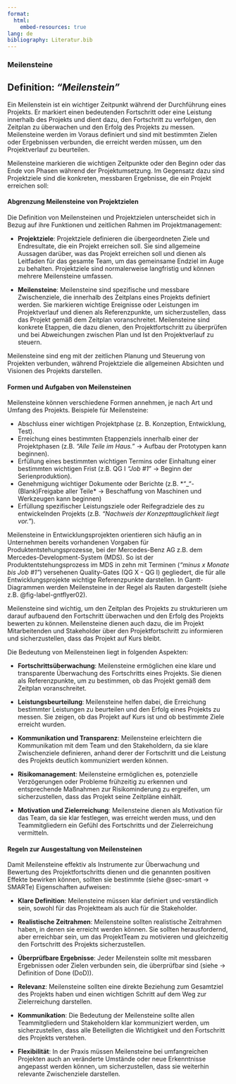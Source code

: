 ```yaml
---
format:
  html:
    embed-resources: true
lang: de
bibliography: Literatur.bib
---
```


<!-- -------------------------------------------------------------------------

                       Meilensteine

-------------------------------------------------------------------------- -->
### Meilensteine {#sec-meilensteine}


::: {.callout-tip}
## Definition: *"Meilenstein"*
Ein Meilenstein ist ein wichtiger Zeitpunkt während der Durchführung eines Projekts. Er markiert einen bedeutenden Fortschritt oder eine Leistung innerhalb des Projekts und dient dazu, den Fortschritt zu verfolgen, den Zeitplan zu überwachen und den Erfolg des Projekts zu messen. Meilensteine werden im Voraus definiert und sind mit bestimmten Zielen oder Ergebnissen verbunden, die erreicht werden müssen, um den Projektverlauf zu beurteilen.
:::

Meilensteine markieren die wichtigen Zeitpunkte oder den Beginn oder das Ende von Phasen während der Projektumsetzung. Im Gegensatz dazu sind Projektziele sind die konkreten, messbaren Ergebnisse, die ein Projekt erreichen soll:

#### Abgrenzung Meilensteine von Projektzielen
Die Definition von Meilensteinen und Projektzielen unterscheidet sich in Bezug auf ihre Funktionen und zeitlichen Rahmen im Projektmanagement:

+ **Projektziele**: Projektziele definieren die übergeordneten Ziele und Endresultate, die ein Projekt erreichen soll. Sie sind allgemeine Aussagen darüber, was das Projekt erreichen soll und dienen als Leitfaden für das gesamte Team, um das gemeinsame Endziel im Auge zu behalten. Projektziele sind normalerweise langfristig und können mehrere Meilensteine umfassen.

+ **Meilensteine**: Meilensteine sind spezifische und messbare Zwischenziele, die innerhalb des Zeitplans eines Projekts definiert werden. Sie markieren wichtige Ereignisse oder Leistungen im Projektverlauf und dienen als Referenzpunkte, um sicherzustellen, dass das Projekt gemäß dem Zeitplan voranschreitet. Meilensteine sind konkrete Etappen, die dazu dienen, den Projektfortschritt zu überprüfen und bei Abweichungen zwischen Plan und Ist den Projektverlauf zu steuern.

Meilensteine sind eng mit der zeitlichen Planung und Steuerung von Projekten verbunden, während Projektziele die allgemeinen Absichten und Visionen des Projekts darstellen.


#### Formen und Aufgaben von Meilensteinen

Meilensteine können verschiedene Formen annehmen, je nach Art und Umfang des Projekts. Beispiele für Meilensteine:

+ Abschluss einer wichtigen Projektphase (z. B. Konzeption, Entwicklung, Test).
+ Erreichung eines bestimmten Etappenziels innerhalb einer der Projektphasen (z.B. *"Alle Teile im Haus."* → Aufbau der Prototypen kann beginnen).
+ Erfüllung eines bestimmten wichtigen Termins oder Einhaltung einer bestimmten wichtigen Frist (z.B. QG I *"Job #1*" → Beginn der Serienproduktion).
+ Genehmigung wichtiger Dokumente oder Berichte (z.B. *"_"-(Blank)Freigabe aller Teile* → Beschaffung von Maschinen und Werkzeugen kann beginnen)
+ Erfüllung spezifischer Leistungsziele oder Reifegradziele des zu entwickelnden Projekts (z.B. *"Nachweis der Konzepttauglichkeit liegt vor."*).

::: {.callout-tip}
Meilensteine in Entwicklungsprojekten orientieren sich häufig an in Unternehmen bereits vorhandenen Vorgaben für Produktentstehungsprozesse, bei der Mercedes-Benz AG z.B. dem Mercedes-Development-System (MDS). 
So ist der Produktentstehungsprozess im MDS in zehn mit Terminen (*"minus x Monate bis Job #1"*) versehenen Quality-Gates (QG X - QG I) gegliedert, die für alle Entwicklungsprojekte wichtige Referenzpunkte darstellen. 
In Gantt-Diagrammen werden Meilensteine in der Regel als Rauten dargestellt (siehe z.B. @fig-label-gntflyer02).
:::

Meilensteine sind wichtig, um den Zeitplan des Projekts zu strukturieren um darauf aufbauend den Fortschritt überwachen und den Erfolg des Projekts bewerten zu können. Meilensteine dienen auch dazu, die im Projekt Mitarbeitenden und Stakeholder über den Projektfortschritt zu informieren und sicherzustellen, dass das Projekt auf Kurs bleibt.

Die Bedeutung von Meilensteinen liegt in folgenden Aspekten:

+ **Fortschrittsüberwachung**: Meilensteine ermöglichen eine klare und transparente Überwachung des Fortschritts eines Projekts. Sie dienen als Referenzpunkte, um zu bestimmen, ob das Projekt gemäß dem Zeitplan voranschreitet.

+ **Leistungsbeurteilung**: Meilensteine helfen dabei, die Erreichung bestimmter Leistungen zu beurteilen und den Erfolg eines Projekts zu messen. Sie zeigen, ob das Projekt auf Kurs ist und ob bestimmte Ziele erreicht wurden.

+ **Kommunikation und Transparenz**: Meilensteine erleichtern die Kommunikation mit dem Team und den Stakeholdern, da sie klare Zwischenziele definieren, anhand derer der Fortschritt und die Leistung des Projekts deutlich kommuniziert werden können.

+ **Risikomanagement**: Meilensteine ermöglichen es, potenzielle Verzögerungen oder Probleme frühzeitig zu erkennen und entsprechende Maßnahmen zur Risikominderung zu ergreifen, um sicherzustellen, dass das Projekt seine Zeitpläne einhält.

+ **Motivation und Zielerreichung**: Meilensteine dienen als Motivation für das Team, da sie klar festlegen, was erreicht werden muss, und den Teammitgliedern ein Gefühl des Fortschritts und der Zielerreichung vermitteln.


#### Regeln zur Ausgestaltung von Meilensteinen

Damit Meilensteine effektiv als Instrumente zur Überwachung und Bewertung des Projektfortschritts dienen und die genannten positiven Effekte bewirken können, sollten sie bestimmte (siehe @sec-smart → SMARTe) Eigenschaften aufweisen:

+ **Klare Definition**: Meilensteine müssen klar definiert und verständlich sein, sowohl für das Projektteam als auch für die Stakeholder. 

+ **Realistische Zeitrahmen**: Meilensteine sollten realistische Zeitrahmen haben, in denen sie erreicht werden können. Sie sollten herausfordernd, aber erreichbar sein, um das ProjektTeam zu motivieren und gleichzeitig den Fortschritt des Projekts sicherzustellen.

+ **Überprüfbare Ergebnisse**: Jeder Meilenstein sollte mit messbaren Ergebnissen oder Zielen verbunden sein, die überprüfbar sind (siehe → Definition of Done (DoD)).

+ **Relevanz**: Meilensteine sollten eine direkte Beziehung zum Gesamtziel des Projekts haben und einen wichtigen Schritt auf dem Weg zur Zielerreichung darstellen.

+ **Kommunikation**: Die Bedeutung der Meilensteine sollte allen Teammitgliedern und Stakeholdern klar kommuniziert werden, um sicherzustellen, dass alle Beteiligten die Wichtigkeit und den Fortschritt des Projekts verstehen.

+ **Flexibilität**: In der Praxis müssen Meilensteine bei umfangreichen Projekten auch an veränderte Umstände oder neue Erkenntnisse angepasst werden können, um sicherzustellen, dass sie weiterhin relevante Zwischenziele darstellen.
